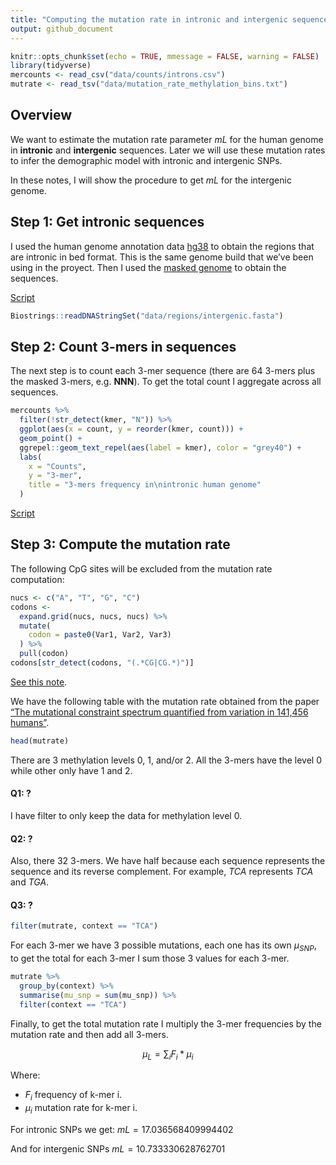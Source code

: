 ```yaml
---
title: "Computing the mutation rate in intronic and intergenic sequences"
output: github_document
---
```


```r
knitr::opts_chunk$set(echo = TRUE, mmessage = FALSE, warning = FALSE)
library(tidyverse)
mercounts <- read_csv("data/counts/introns.csv")
mutrate <- read_tsv("data/mutation_rate_methylation_bins.txt")
```
## Overview

We want to estimate the mutation rate parameter $mL$ for the human genome in **intronic** and **intergenic** sequences. Later we will use these mutation rates to infer the demographic model with intronic and intergenic SNPs.

In these notes, I will show the procedure to get $mL$ for the intergenic genome.

## Step 1: Get intronic sequences

I used the human genome annotation data [hg38](https://bioconductor.org/packages/release/data/annotation/html/TxDb.Hsapiens.UCSC.hg38.knownGene.html) to obtain the regions that are intronic in bed format. This is the same genome build that we've been using in the proyect. Then I used the [masked genome](https://www.bioconductor.org/packages/BSgenome.Hsapiens.UCSC.hg38.masked/) to obtain the sequences.

[Script](00-get-intronic-intergenic-regions.R)

```r
Biostrings::readDNAStringSet("data/regions/intergenic.fasta")
```

## Step 2: Count 3-mers in sequences

The next step is to count each 3-mer sequence (there are 64 3-mers plus the masked 3-mers, e.g. **NNN**). To get the total count I aggregate across all sequences.

```r

mercounts %>% 
  filter(!str_detect(kmer, "N")) %>% 
  ggplot(aes(x = count, y = reorder(kmer, count))) +
  geom_point() +
  ggrepel::geom_text_repel(aes(label = kmer), color = "grey40") +
  labs(
    x = "Counts",
    y = "3-mer",
    title = "3-mers frequency in\nintronic human genome"
  )

```

[Script](count-3mers-in-seqs.py)

## Step 3: Compute the mutation rate

The following CpG sites will be excluded from the mutation rate computation:

```r
nucs <- c("A", "T", "G", "C")
codons <- 
  expand.grid(nucs, nucs, nucs) %>% 
  mutate(
    codon = paste0(Var1, Var2, Var3)
  ) %>% 
  pull(codon)
codons[str_detect(codons, "(.*CG|CG.*)")]
```


[See this note](https://github.com/santiago1234/mxb-genomes/issues/4#issuecomment-992912675).

We have the following table with the mutation rate obtained from the paper ["The mutational constraint spectrum quantified from variation in 141,456 humans"](https://www.nature.com/articles/s41586-020-2308-7).

```r
head(mutrate)
```

There are 3 methylation levels 0, 1, and/or 2. All the 3-mers have the level 0 while other only have 1 and 2.

#### Q1: ?

I have filter to only keep the data for methylation level 0.


#### Q2: ?

Also, there 32 3-mers. We have half because each sequence represents the sequence and its reverse complement. For example, *TCA* represents *TCA* and *TGA*.

#### Q3: ?


```r
filter(mutrate, context == "TCA") 
```

For each 3-mer we have 3 possible mutations, each one has its own $\mu_{SNP}$, to get 
the total for each 3-mer I sum those 3 values for each 3-mer.

```r
mutrate %>% 
  group_by(context) %>% 
  summarise(mu_snp = sum(mu_snp)) %>% 
  filter(context == "TCA")
```


Finally, to get the total mutation rate I multiply the 3-mer frequencies by the mutation rate and then add all 3-mers.

$$
\mu_L = \sum_{i} F_i * \mu_{i}
$$


Where:

- $F_i$ frequency of k-mer i.
- $\mu_i$ mutation rate for k-mer i.


For intronic SNPs we get: $mL = 17.036568409994402$

And for intergenic SNPs $mL = 10.733330628762701$ 